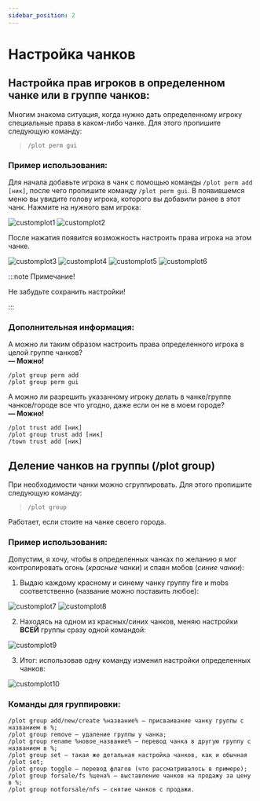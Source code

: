 ---
sidebar_position: 2
---

# Настройка чанков

## **Настройка прав игроков в определенном чанке или в группе чанков:**

Многим знакома ситуация, когда нужно дать определенному игроку специальные права в каком-либо чанке. Для этого пропишите следующую команду:

> `/plot perm gui`

### **Пример использования:**

Для начала добавьте игрока в чанк с помощью команды `/plot perm add [ник]`, после чего пропишите команду `/plot perm gui`. В появившемся меню вы увидите голову игрока, которого вы добавили ранее в этот чанк. Нажмите на нужного вам игрока:

![customplot1](/towns-and-nations/customplot1.avif)
![customplot2](/towns-and-nations/customplot2.avif)

После нажатия появится возможность настроить права игрока на этом чанке.

![customplot3](/towns-and-nations/customplot3.avif)
![customplot4](/towns-and-nations/customplot4.avif)
![customplot5](/towns-and-nations/customplot5.avif)
![customplot6](/towns-and-nations/customplot6.avif)

:::note Примечание!

Не забудьте сохранить настройки!

:::

### **Дополнительная информация:**

А можно ли таким образом настроить права определенного игрока в целой группе чанков?  
**— Можно!**

    /plot group perm add
    /plot group perm gui

А можно ли разрешить указанному игроку делать в чанке/группе чанков/городе все что угодно, даже если он не в моем городе?  
**— Можно!**

    /plot trust add [ник]
    /plot group trust add [ник]
    /town trust add [ник]

## **Деление чанков на группы (/plot group)**

При необходимости чанки можно сгруппировать. Для этого пропишите следующую команду:
>`/plot group`

Работает, если стоите на чанке своего города.

### **Пример использования:**

Допустим, я хочу, чтобы в определенных чанках по желанию я мог контролировать огонь (*красные чанки*) и спавн мобов (*синие чанки*):

1. Выдаю каждому красному и синему чанку группу fire и mobs соответственно (название можно поставить любое):

![customplot7](/towns-and-nations/customplot7.avif)
![customplot8](/towns-and-nations/customplot8.avif)

2. Находясь на одном из красных/синих чанков, меняю настройки **ВСЕЙ** группы сразу одной командой:

![customplot9](/towns-and-nations/customplot9.avif)

3. Итог: использовав одну команду изменил настройки определенных чанков:

![customplot10](/towns-and-nations/customplot10.avif)

### **Команды для группировки:**

    /plot group add/new/create %название% — присваивание чанку группы с названием в %;
    /plot group remove — удаление группы у чанка;
    /plot group rename %новое_название% — перевод чанка в другую группу с названием в %;
    /plot group set — такая же детальная настройка чанков, как и обычная /plot set;
    /plot group toggle — перевод флагов (что рассматривалось в примере);
    /plot group forsale/fs %цена% — выставление чанков на продажу за цену в %;
    /plot group notforsale/nfs — снятие чанков с продажи.
